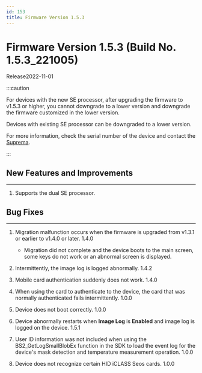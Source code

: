 ```yaml
---
id: 153
title: Firmware Version 1.5.3
---
```


# Firmware Version 1.5.3 (Build No. 1.5.3_221005)

Release<Separator/>2022-11-01

:::caution

For devices with the new SE processor, after upgrading the firmware to v1.5.3 or higher, you cannot downgrade to a lower version and downgrade the firmware customized in the lower version.

Devices with existing SE processor can be downgraded to a lower version.

For more information, check the serial number of the device and contact the [Suprema](https://supremainc.com).

:::

## New Features and Improvements

---

1. Supports the dual SE processor.

## Bug Fixes

---

<BugLists>

1. Migration malfunction occurs when the firmware is upgraded from v1.3.1 or earlier to v1.4.0 or later. <Badge>1.4.0</Badge>

    - Migration did not complete and the device boots to the main screen, some keys do not work or an abnormal screen is displayed.

1. Intermittently, the image log is logged abnormally. <Badge>1.4.2</Badge>

1. Mobile card authentication suddenly does not work. <Badge>1.4.0</Badge>

1. When using the card to authenticate to the device, the card that was normally authenticated fails intermittently. <Badge>1.0.0</Badge>

1. Device does not boot correctly. <Badge>1.0.0</Badge>

1. Device abnormally restarts when **Image Log** is **Enabled** and image log is logged on the device. <Badge>1.5.1</Badge>

1. User ID information was not included when using the BS2_GetLogSmallBlobEx function in the SDK to load the event log for the device's mask detection and temperature measurement operation. <Badge>1.0.0</Badge>

1. Device does not recognize certain HID iCLASS Seos cards. <Badge>1.0.0</Badge>

</BugLists>